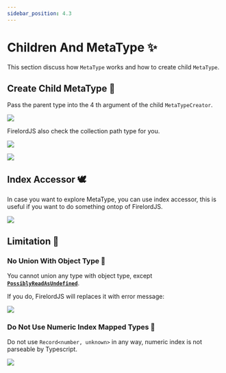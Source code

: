 ```yaml
---
sidebar_position: 4.3
---
```


# Children And MetaType ✨

This section discuss how `MetaType` works and how to create child `MetaType`.


## Create Child MetaType 🦜

Pass the parent type into the 4 th argument of the child `MetaTypeCreator`.

<Image
	src="https://github.com/tylim88/FirelordJSDoc/blob/main/static/img/metaType1.png?raw=true"
	text="Create child collection."
/>

FirelordJS also check the collection path type for you.

<Image
	src="https://github.com/tylim88/FirelordJSDoc/blob/main/static/img/metaType2.png?raw=true"
	text="FirelordJS reject invalid characters. in collection path"
/>

<Image
	src="https://github.com/tylim88/FirelordJSDoc/blob/main/static/img/metaType3.png?raw=true"
	text="FirelordJS reject incorrect collection path."
/>

## Index Accessor 🕊️

In case you want to explore MetaType, you can use index accessor, this is useful if you want to do something ontop of FirelordJS.

<Image
	src="https://github.com/tylim88/FirelordJSDoc/blob/main/static/img/metaType4.png?raw=true"
	text="Explore MetaType with index accessor."
/>

## Limitation 🐧

### No Union With Object Type 🐧

You cannot union any type with object type, except **[`PossiblyReadAsUndefined`](./highlights/possibly_undefined.md)**.

If you do, FirelordJS will replaces it with error message:

<Image
	src="https://github.com/tylim88/FirelordJSDoc/blob/main/static/img/metaType5.png?raw=true"
	text="FirelordJS forbid you from union any type with object type."
/>

### Do Not Use Numeric Index Mapped Types 🐧

Do not use `Record<number, unknown>` in any way, numeric index is not parseable by Typescript.

<Image
	src="https://github.com/tylim88/FirelordJSDoc/blob/main/static/img/metaType8.png?raw=true"
	text="Numeric index is not flattenable."
/>
